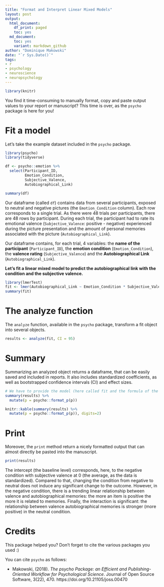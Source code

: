 ```yaml
---
title: "Format and Interpret Linear Mixed Models"
layout: post
output:
  html_document:
    df_print: paged
    toc: yes
  md_document:
    toc: yes
    variant: markdown_github
author: "Dominique Makowski"
date: "`r Sys.Date()`"
tags:
- r
- psychology
- neuroscience
- neuropsychology
---
```



```r
library(knitr)
```

You find it time-consuming to manually format, copy and paste output values to your report or manuscript? This time is over, as the `psycho` package is here for you!

# Fit a model

Let's take the example dataset included in the `psycho` package.

```r
library(psycho)
library(tidyverse)

df <- psycho::emotion %>% 
  select(Participant_ID, 
         Emotion_Condition, 
         Subjective_Valence,
         Autobiographical_Link)

summary(df)
```
Our dataframe (called `df`) contains data from several participants, exposed to neutral and negative pictures (the `Emotion_Condition` column). Each row corresponds to a single trial. As there were 48 trials per participants, there are 48 rows by participant. During each trial, the participant had to rate its emotional valence (`Subjective_Valence`: positive - negative) experienced during the picture presentation and the amount of personal memories associated with the picture (`Autobiographical_Link`).

Our dataframe contains, for each trial, 4 variables: the **name of the participant** (`Participant_ID`), the **emotion condition** (`Emotion_Condition`), the **valence rating** (`Subjective_Valence`) and the **Autobiographical Link** (`Autobiographical_Link`).

**Let's fit a linear mixed model to predict the autobiographical link with the condition and the subjective valence.**

```r
library(lmerTest)
fit <- lmer(Autobiographical_Link ~ Emotion_Condition * Subjective_Valence + (1|Participant_ID), data=df)
summary(fit)
```


# The analyze function

The `analyze` function, available in the `psycho` package, transform a fit object into several objects.

```r
results <- analyze(fit, CI = 95)
```

# Summary

Summarizing an analyzed object returns a dataframe, that can be easily saved and included in reports. It also includes standardized coefficients, as well as bootstrapped confidence intervals (CI) and effect sizes.

```r
# We have to provide the model (here called fit and the formula of the factors we want to contrast
summary(results) %>% 
  mutate(p = psycho::format_p(p))
```
```r
knitr::kable(summary(results) %>% 
  mutate(p = psycho::format_p(p)), digits=2)
```

# Print

Moreover, the `print` method return a nicely formatted output that can almost directly be pasted into the manuscript.

```r
print(results)
```

The intercept (the baseline level) corresponds, here, to the negative condition with subjective valence at 0 (the average, as the data is standardized). Compared to that, changing the condition from negative to neutral does not induce any significant change to the outcome. However, in the negative condition, there is a trending linear relationship between valence and  autobiographical memories: the more an item is positive the more it is related to memories. Finally, the interaction is significant: the relationship between valence autobiographical memories is stronger (more positive) in the neutral condition.


# Credits

This package helped you? Don't forget to cite the various packages you used :)

You can cite `psycho` as follows:

- Makowski, (2018). *The psycho Package: an Efficient and Publishing-Oriented Workflow for Psychological Science*. Journal of Open Source Software, 3(22), 470. https://doi.org/10.21105/joss.00470
